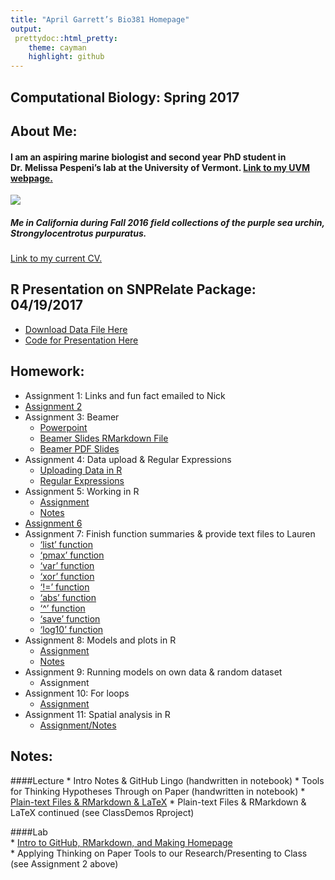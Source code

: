 ```yaml
---
title: "April Garrett’s Bio381 Homepage"
output:
 prettydoc::html_pretty:
    theme: cayman
    highlight: github
---
```


## Computational Biology: Spring 2017


## About Me:
#### I am an aspiring marine biologist and second year PhD student in Dr. Melissa Pespeni's lab at the University of Vermont. [Link to my UVM webpage.](http://www.uvm.edu/~biology/?Page=students/makukhov.php&SM=facultysubmenu.html)

![](IMG_2250.jpg)

##### Me in California during Fall 2016 field collections of the purple sea urchin, *Strongylocentrotus purpuratus*.


[Link to my current CV.](MAKUKHOV_April_CV_January2017.docx)

## R Presentation on SNPRelate Package: 04/19/2017
* [Download Data File Here](OASV2-rmdup-Bio381-filtered.recode.vcf)
* [Code for Presentation Here](RPresentationCode_04_19_17.html)


## Homework:

* Assignment 1: Links and fun fact emailed to Nick     
* [Assignment 2](Homework02.html)
* Assignment 3: Beamer
    + [Powerpoint](2016-12-16-Makukhov-CommitteeMeeting2-Project1.pptx)
    + [Beamer Slides RMarkdown File](Assignment3_Beamer.Rmd)
    + [Beamer PDF Slides](Assignment3_Beamer.pdf)
* Assignment 4: Data upload & Regular Expressions
    + [Uploading Data in R](Assignment4_DataUploadInR.html)
    + [Regular Expressions](Assignment4_RegEx.html)
* Assignment 5: Working in R
    + [Assignment](Assignment5_WorkinginR.html)
    + [Notes](RNotes_Assignment5.R)
* [Assignment 6](Assignment6_FunctionSummariesinR.html)
* Assignment 7: Finish function summaries & provide text files to Lauren
    + ['list' function](list.txt)
    + ['pmax' function](pmax.txt)
    + ['var' function](var.txt)
    + ['xor' function](xor.txt)
    + ['!=' function](ExclamationPointEqualSign.txt)
    + ['abs' function](abs.txt)
    + ['^' function](carrot_operator.txt)
    + ['save' function](save.txt)
    + ['log10' function](log10.txt)
* Assignment 8: Models and plots in R
    + [Assignment](Assignment8_MakingFunctionsAndPlotsinR.html)
    + [Notes](HW8_Script.R)
* Assignment 9: Running models on own data & random dataset
    + Assignment
* Assignment 10: For loops
    + [Assignment](Assignment10_ForLoops.html)
* Assignment 11: Spatial analysis in R
    + [Assignment/Notes](Assignment12_SpatialAnalysis.R)
    

## Notes:

####Lecture
* Intro Notes & GitHub Lingo (handwritten in notebook)
* Tools for Thinking Hypotheses Through on Paper (handwritten in notebook)
* [Plain-text Files & RMarkdown & LaTeX](2017-01-24-CompBioLectureNotes.txt) 
* Plain-text Files & RMarkdown & LaTeX continued (see ClassDemos Rproject)



####Lab   
* [Intro to GitHub, RMarkdown, and Making Homepage](2017-01-18-NotesOnGitHubSetup-Intro.txt)   
* Applying Thinking on Paper Tools to our Research/Presenting to Class (see Assignment 2 above)